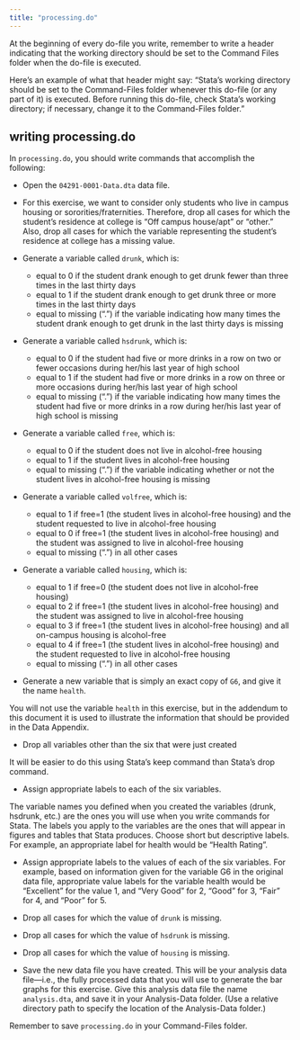 ---
title: "processing.do"
---

At the beginning of every do-file you write, remember to write a header indicating that the working directory should be set to the Command Files folder when the do-file is executed.

::: {.callout-tip collapse="true"}
Here's an example of what that header might say: "Stata's working directory should be set to the Command-Files folder whenever this do-file (or any part of it) is executed.  Before running this do-file, check Stata's working directory; if necessary, change it to the Command-Files folder." 
:::

## writing processing.do

In `processing.do`, you should write commands that accomplish the following: 

- Open the `04291-0001-Data.dta` data file.  

- For this exercise, we want to consider only students who live in campus housing or sororities/fraternities.  Therefore, drop all cases for which the student’s residence at college is “Off campus house/apt” or “other.”  Also, drop all cases for which the variable representing the student’s residence at college has a missing value.

- Generate a variable called `drunk`, which is:

  - equal to 0 if the student drank enough to get drunk fewer than three times in the last thirty days
  - equal to 1 if the student drank enough to get drunk three or more times in the last thirty days
  - equal to missing (".") if the variable indicating how many times the student drank enough to get drunk in the last thirty days is missing

- Generate a variable called `hsdrunk`, which is:

  - equal to 0 if the student had five or more drinks in a row on two or fewer occasions during her/his last year of high school 
  - equal to 1 if the student had five or more drinks in a row on three or more occasions during her/his last year of high school 
  - equal to missing (".") if the variable indicating how many times the student had five or more drinks in a row during her/his last year of high school is missing
  
- Generate a variable called `free`, which is:
  - equal to 0 if the student does not live in alcohol-free housing
  - equal to 1 if the student lives in alcohol-free housing
  - equal to missing (".") if the variable indicating whether or not the student lives in alcohol-free housing is missing
  
- Generate a variable called `volfree`, which is:
  - equal to 1 if free=1 (the student lives in alcohol-free housing) and the student requested to live in alcohol-free housing
  - equal to 0 if free=1 (the student lives in alcohol-free housing) and the student was assigned to live in alcohol-free housing
  - equal to missing (".") in all other cases

- Generate a variable called `housing`, which is:
  - equal to 1 if free=0 (the student does not live in alcohol-free housing)
  - equal to 2 if free=1 (the student lives in alcohol-free housing) and the student was assigned to live in alcohol-free housing
  - equal to 3 if free=1 (the student lives in alcohol-free housing) and all on-campus housing is alcohol-free
  - equal to 4 if free=1 (the student lives in alcohol-free housing) and the student requested to live in alcohol-free housing
  - equal to missing (".") in all other cases

- Generate a new variable that is simply an exact copy of `G6`, and give it the name `health`. 

::: {.callout-tip collapse="true"}
You will not use the variable `health` in this exercise, but in the addendum to this document it is used to illustrate the information that should be provided in the Data Appendix.
:::

- Drop all variables other than the six that were just created

::: {.callout-tip collapse="true"}
It will be easier to do this using Stata's keep command than Stata's drop command.
:::

- Assign appropriate labels to each of the six variables.  

::: {.callout-tip collapse="true"}
The variable names you defined when you created the variables (drunk, hsdrunk, etc.) are the ones you will use when you write commands for Stata.  The labels you apply to the variables are the ones that will appear in figures and tables that Stata produces.  Choose short but descriptive labels.  For example, an appropriate label for health would be "Health Rating".
:::

- Assign appropriate labels to the values of each of the six variables.  For example, based on information given for the variable G6 in the original data file, appropriate value labels for the variable health would be "Excellent" for the value 1, and "Very Good" for 2, "Good" for 3, "Fair" for 4, and "Poor" for 5. 

- Drop all cases for which the value of `drunk` is missing.
- Drop all cases for which the value of `hsdrunk` is missing.
- Drop all cases for which the value of `housing` is missing.

- Save the new data file you have created.  This will be your analysis data file—i.e., the fully processed data that you will use to generate the bar graphs for this exercise.  Give this analysis data file the name `analysis.dta`, and save it in your Analysis-Data folder.  (Use a relative directory path to specify the location of the Analysis-Data folder.)


Remember to save `processing.do` in your Command-Files folder.

